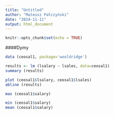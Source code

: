 ```yaml
---
title: "Untitled"
author: "Mateusz Pałczyński"
date: "2024-11-11"
output: html_document
---
```


```r
knitr::opts_chunk$set(echo = TRUE)
```
####Dymy
```r
data (ceosal1, package='wooldridge')

results <- lm (lsalary ~ lsales, data=ceosal1)
summary (results)

plot (ceosal1$lsalary, ceosal1$lsales)
abline (results)

max (ceosal1$salary)

min (ceosal1$salary)
mean (ceosal1$salary)
```

